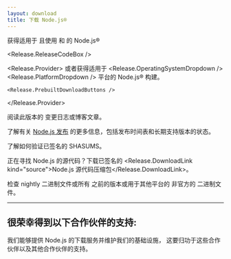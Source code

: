 ```yaml
---
layout: download
title: 下载 Node.js®
---
```


<section>
  获得适用于 <Release.OperatingSystemDropdown /> 且使用 <Release.InstallationMethodDropdown /> 和 <Release.PackageManagerDropdown /> 的 Node.js® <Release.VersionDropdown />

  <Release.ReleaseCodeBox />

  <Release.Provider>
    或者获得适用于 <Release.OperatingSystemDropdown /> <Release.PlatformDropdown /> 平台的 Node.js® 构建。

    <Release.PrebuiltDownloadButtons />
  </Release.Provider>
</section>

<section className="mb-2">
  阅读此版本的 <Release.ChangelogLink>变更日志</Release.ChangelogLink>或<Release.BlogPostLink>博客文章</Release.BlogPostLink>。

  了解有关 [Node.js 发布](/about/previous-releases) 的更多信息，包括发布时间表和长期支持版本的状态。

  了解如何<LinkWithArrow href="https://github.com/nodejs/node#verifying-binaries">验证</LinkWithArrow>已签名的 SHASUMS。

  正在寻找 Node.js 的源代码？下载已签名的 <Release.DownloadLink kind="source">Node.js 源代码压缩包</Release.DownloadLink>。

  检查 <LinkWithArrow href="https://nodejs.org/download/nightly/"> nightly </LinkWithArrow> 二进制文件或所有 <Link href="/download/archive/current">之前的版本</Link>或用于其他平台的<LinkWithArrow href="https://unofficial-builds.nodejs.org/download/"> 非官方的 </LinkWithArrow>二进制文件。
</section>

---

<section className="mt-3">
  <h2 className="text-center">很荣幸得到以下合作伙伴的支持:</h2>

  <span className="text-center">
    我们能够提供 Node.js 的下载服务并维护我们的基础设施，
    这要归功于这些合作伙伴以及<Link href="/about/partners">其他合作伙伴</Link>的支持。
  </span>

  <div className="mt-4">
    <PartnersLogoList categories="infrastructure" />
  </div>
</section>
